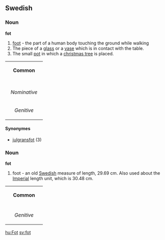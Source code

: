 ==Swedish==
===Noun===
'''fot''' 
#[[foot]] - the part of a human body touching the ground while walking
#The piece of a [[glass]] or a [[vase]] which is in contact with the table.
#The small [[pot]] in which a [[christmas tree]] is placed.

{| border=1 cellspacing=0
| bgcolor="#FFFFF0" colspan=5 align=center | '''Common'''
|-
|- bgcolor="#FFFFF0" align=center
! rowspan=2 | 
| width=105 colspan=2 | Singular 
| colspan=2 | Plural
|- bgcolor="#FFFFF0" align=center
| width=105 | ''Indefinite'' 
| width=105 | ''Definite'' 
| width=105 |  ''Indefinite'' 
|  width=105 | ''Definite''
|- align=center
| width=105 bgcolor="#FFFFF0" | ''Nominative'' 
| [[fot]]
| [[foten]]
| [[fötter]]
| [[fötterna]]
|- align=center
| width=105 bgcolor="#FFFFF0" | ''Genitive'' 
| [[fots]]
| [[fotens]]
| [[fötters]]
| [[fötternas]]
|}

====Synonymes====
*[[julgransfot]] (3)


===Noun===
'''fot'''
#foot - an old [[Swedish]] measure of length, 29.69 cm. Also used about the [[Imperial]] length unit, which is 30.48 cm.

{| border=1 cellspacing=0
| bgcolor="#FFFFF0" colspan=5 align=center | '''Common'''
|- bgcolor="#FFFFF0" align=center
! rowspan=2 | 
| width=105| Singular 
| width=105| Plural
|- align=center
| [[fot]]
| '''fot'''
|- align=center
| width=105 bgcolor="#FFFFF0" | ''Genitive'' 
| [[fots]]
| [[fots]]
|}


[[hu:Fot]]
[[sv:fot]]